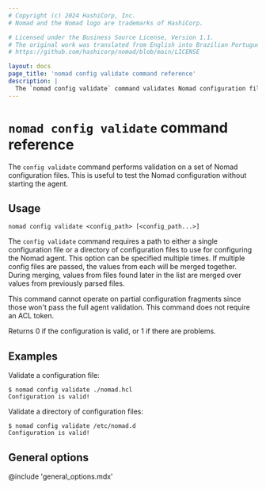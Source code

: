 ```yaml
---
# Copyright (c) 2024 HashiCorp, Inc.
# Nomad and the Nomad logo are trademarks of HashiCorp.

# Licensed under the Business Source License, Version 1.1.
# The original work was translated from English into Brazilian Portuguese.
# https://github.com/hashicorp/nomad/blob/main/LICENSE

layout: docs
page_title: 'nomad config validate command reference'
description: |
  The `nomad config validate` command validates Nomad configuration files so you can test Nomad configuration without starting the agent.
---
```


# `nomad config validate` command reference

The `config validate` command performs validation on a set of Nomad
configuration files. This is useful to test the Nomad configuration
without starting the agent.

## Usage

```plaintext
nomad config validate <config_path> [<config_path...>]
```

The `config validate` command requires a path to either a single
configuration file or a directory of configuration files to use for
configuring the Nomad agent. This option can be specified multiple
times. If multiple config files are passed, the values from each will
be merged together. During merging, values from files found later in
the list are merged over values from previously parsed files.

This command cannot operate on partial configuration fragments since
those won't pass the full agent validation. This command does not
require an ACL token.

Returns 0 if the configuration is valid, or 1 if there are problems.

## Examples

Validate a configuration file:

```shell-session
$ nomad config validate ./nomad.hcl
Configuration is valid!
```

Validate a directory of configuration files:

```shell-session
$ nomad config validate /etc/nomad.d
Configuration is valid!
```

## General options

@include 'general_options.mdx'
